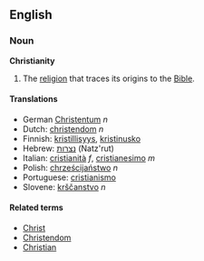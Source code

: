 ==English==

===Noun===
'''Christianity'''

#The [[religion]] that traces its origins to the [[Bible]].
====Translations====
*German [[Christentum]] ''n''
*Dutch: [[christendom]] ''n''
*Finnish: [[kristillisyys]], [[kristinusko]]
*Hebrew: [[נצרות]] (Natz'rut)
*Italian: [[cristianità]] ''f'', [[cristianesimo]] ''m''
*Polish: [[chrześcijaństwo]] ''n''
*Portuguese: [[cristianismo]]
*Slovene: [[krščanstvo]] ''n''

====Related terms====
*[[Christ]]
*[[Christendom]]
*[[Christian]]
